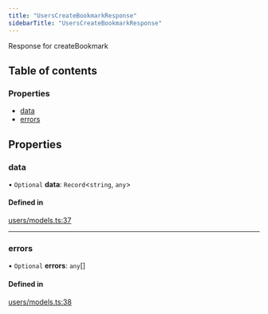 ```yaml
---
title: "UsersCreateBookmarkResponse"
sidebarTitle: "UsersCreateBookmarkResponse"
---
```


Response for createBookmark

## Table of contents

### Properties

- [data](/xdks/typescript/reference/interfaces/UsersCreateBookmarkResponse#data)
- [errors](/xdks/typescript/reference/interfaces/UsersCreateBookmarkResponse#errors)

## Properties

### data

• `Optional` **data**: `Record`\<`string`, `any`\>

#### Defined in

[users/models.ts:37](https://github.com/xdevplatform/xdk/blob/298ca9350d035e40e7c8ee0753c50052819a41e2/xdk/typescript/src/users/models.ts#L37)

___

### errors

• `Optional` **errors**: `any`[]

#### Defined in

[users/models.ts:38](https://github.com/xdevplatform/xdk/blob/298ca9350d035e40e7c8ee0753c50052819a41e2/xdk/typescript/src/users/models.ts#L38)
